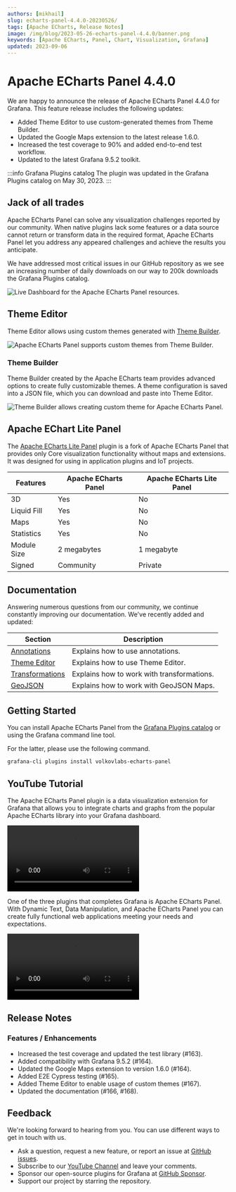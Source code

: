 ```yaml
---
authors: [mikhail]
slug: echarts-panel-4.4.0-20230526/
tags: [Apache ECharts, Release Notes]
image: /img/blog/2023-05-26-echarts-panel-4.4.0/banner.png
keywords: [Apache ECharts, Panel, Chart, Visualization, Grafana]
updated: 2023-09-06
---
```



# Apache ECharts Panel 4.4.0

We are happy to announce the release of Apache ECharts Panel 4.4.0 for Grafana. This feature release includes the following updates:

- Added Theme Editor to use custom-generated themes from Theme Builder.
- Updated the Google Maps extension to the latest release 1.6.0.
- Increased the test coverage to 90% and added end-to-end test workflow.
- Updated to the latest Grafana 9.5.2 toolkit.

:::info Grafana Plugins catalog
The plugin was updated in the Grafana Plugins catalog on May 30, 2023.
:::

## Jack of all trades

Apache ECharts Panel can solve any visualization challenges reported by our community. When native plugins lack some features or a data source cannot return or transform data in the required format, Apache ECharts Panel let you address any appeared challenges and achieve the results you anticipate.

We have addressed most critical issues in our GitHub repository as we see an increasing number of daily downloads on our way to 200k downloads the Grafana Plugins catalog.

<Image
  title="Live Dashboard for the Apache ECharts Panel resources."
  src="/img/blog/2023-05-26-echarts-panel-4.4.0/live.png"
  lazy={false}
/>

## Theme Editor

Theme Editor allows using custom themes generated with [Theme Builder](https://echarts.apache.org/en/theme-builder.html).

<Image
  title="Apache ECharts Panel supports custom themes from Theme Builder."
  src="/img/blog/2023-05-26-echarts-panel-4.4.0/theme.png"
/>

### Theme Builder

Theme Builder created by the Apache ECharts team provides advanced options to create fully customizable themes. A theme configuration is saved into a JSON file, which you can download and paste into Theme Editor.

<Image
  title="Theme Builder allows creating custom theme for Apache ECharts Panel."
  src="/img/blog/2023-05-26-echarts-panel-4.4.0/theme-builder.png"
/>

## Apache EChart Lite Panel

The [Apache ECharts Lite Panel](/plugins/volkovlabs-echarts-lite) plugin is a fork of Apache ECharts Panel that provides only Core visualization functionality without maps and extensions. It was designed for using in application plugins and IoT projects.

| Features    | Apache ECharts Panel | Apache ECharts Lite Panel |
| ----------- | -------------------- | ------------------------- |
| 3D          | Yes                  | No                        |
| Liquid Fill | Yes                  | No                        |
| Maps        | Yes                  | No                        |
| Statistics  | Yes                  | No                        |
| Module Size | 2 megabytes          | 1 megabyte                |
| Signed      | Community            | Private                   |

## Documentation

Answering numerous questions from our community, we continue constantly improving our documentation. We've recently added and updated:

| Section                                                              | Description                                |
| -------------------------------------------------------------------- | ------------------------------------------ |
| [Annotations](/plugins/volkovlabs-echarts-panel/annotations)         | Explains how to use annotations.           |
| [Theme Editor](/plugins/volkovlabs-echarts-panel/theme)              | Explains how to use Theme Editor.          |
| [Transformations](/plugins/volkovlabs-echarts-panel/transformations) | Explains how to work with transformations. |
| [GeoJSON](/plugins/volkovlabs-echarts-panel/maps/geojson)            | Explains how to work with GeoJSON Maps.    |

## Getting Started

You can install Apache ECharts Panel from the [Grafana Plugins catalog](https://grafana.com/grafana/plugins/volkovlabs-echarts-panel/) or using the Grafana command line tool.

For the latter, please use the following command.

```bash
grafana-cli plugins install volkovlabs-echarts-panel
```

## YouTube Tutorial

The Apache ECharts Panel plugin is a data visualization extension for Grafana that allows you to integrate charts and graphs from the popular Apache ECharts library into your Grafana dashboard.

<Video
  src="https://www.youtube.com/embed/DxqCrBEmrQw"
  title="How to create modern dashboards in Grafana."
/>

One of the three plugins that completes Grafana is Apache ECharts Panel. With Dynamic Text, Data Manipulation, and Apache ECharts Panel you can create fully functional web applications meeting your needs and expectations.

<Video
  src="https://www.youtube.com/embed/wPr4gZYzUVA"
  title="Dynamic Text, Data Manipulation, and Apache ECharts Panel plugins."
/>

## Release Notes

### Features / Enhancements

- Increased the test coverage and updated the test library (#163).
- Added compatibility with Grafana 9.5.2 (#164).
- Updated the Google Maps extension to version 1.6.0 (#164).
- Added E2E Cypress testing (#165).
- Added Theme Editor to enable usage of custom themes (#167).
- Updated the documentation (#166, #168).

## Feedback

We're looking forward to hearing from you. You can use different ways to get in touch with us.

- Ask a question, request a new feature, or report an issue at [GitHub issues](https://github.com/volkovlabs/volkovlabs-echarts-panel/issues).
- Subscribe to our [YouTube Channel](https://www.youtube.com/@volkovlabs) and leave your comments.
- Sponsor our open-source plugins for Grafana at [GitHub Sponsor](https://github.com/sponsors/VolkovLabs).
- Support our project by starring the repository.
